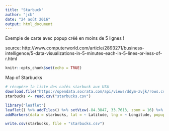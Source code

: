 ```yaml
---
title: "Starbuck"
author: "jcb"
date: "24 août 2016"
output: html_document
---
```


Exemple de carte avec popup créé en moins de 5 lignes ! 

source: http://www.computerworld.com/article/2893271/business-intelligence/5-data-visualizations-in-5-minutes-each-in-5-lines-or-less-of-r.html

```r
knitr::opts_chunk$set(echo = TRUE)
```

Map of Starbucks

```r
# récupère la liste des cafés starbuck aux USA
download.file("https://opendata.socrata.com/api/views/ddym-zvjk/rows.csv?accessType=DOWNLOAD", "starbucks.csv", method = "curl")
starbucks <- read.csv("starbucks.csv")

library("leaflet")
leaflet() %>% addTiles() %>% setView(-84.3847, 33.7613, zoom = 16) %>%
addMarkers(data = starbucks, lat = ~ Latitude, lng = ~ Longitude, popup = starbucks$Name) 

write.csv(starbucks, file = "starbucks.csv")
```


